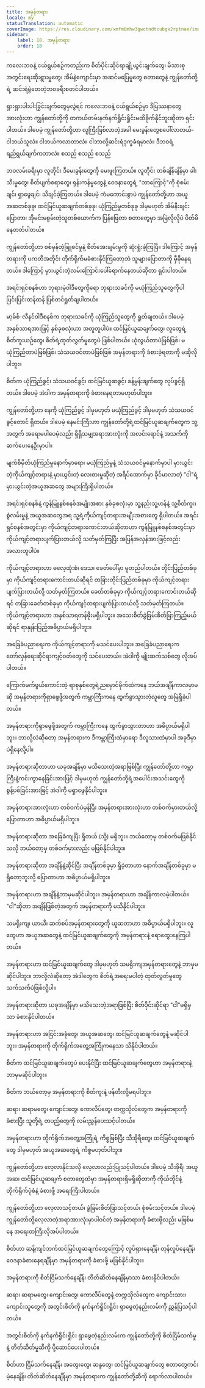 ```yaml
---
title: အမှန်တရား
locale: my
statusTranslation: automatic
coverImage: https://res.cloudinary.com/xmfm6mhw3gwctndtcubgx2rptnae/image/upload/v1740337243/small_cover_educacion_fundamental_a051170f1c.webp
sidebar:
    label: 18. အမှန်တရား
    order: 18
---
```

ကလေးဘဝနဲ့ ငယ်ရွယ်စဉ်ကတည်းက စိတ်ပိုင်းဆိုင်ရာချို့ယွင်းချက်တွေ၊ မိသားစုအတွင်းရေးဆိုးရွားမှုတွေ၊ အိမ်နဲ့ကျောင်းမှာ အဆင်မပြေမှုတွေ စတာတွေနဲ့ ကျွန်တော်တို့ရဲ့ ဆင်းရဲမွဲတေတဲ့ဘဝခရီးစတင်ပါတယ်။

ရှားရှားပါးပါးခြွင်းချက်တွေမှလွဲရင် ကလေးဘဝနဲ့ ငယ်ရွယ်စဉ်မှာ ဒီပြဿနာတွေအားလုံးဟာ ကျွန်တော်တို့ကို တကယ်တမ်းနက်နက်ရှိုင်းရှိုင်းမထိခိုက်နိုင်ဘူးဆိုတာ ရှင်းပါတယ်။ ဒါပေမဲ့ ကျွန်တော်တို့ဟာ လူကြီးဖြစ်လာတဲ့အခါ မေးခွန်းတွေစပေါ်လာတယ်- ငါဘယ်သူလဲ။ ငါဘယ်ကလာတာလဲ။ ငါဘာလို့ဆင်းရဲဒုက္ခခံရမှာလဲ။ ဒီဘဝရဲ့ရည်ရွယ်ချက်ကဘာလဲ။ စသည် စသည် စသည်

ဘဝလမ်းခရီးမှာ လူတိုင်း ဒီမေးခွန်းတွေကို မေးဖူးကြတယ်။ လူတိုင်း တစ်ချိန်ချိန်မှာ ခါးသီးမှုတွေ၊ စိတ်ပျက်စရာတွေ၊ ရုန်းကန်မှုတွေနဲ့ ဝေဒနာတွေရဲ့ "ဘာကြောင့်"ကို စုံစမ်းချင်၊ ရှာဖွေချင်၊ သိချင်ခဲ့ကြတယ်။ ဒါပေမဲ့ ကံမကောင်းစွာပဲ ကျွန်တော်တို့ဟာ အယူအဆတစ်ခုခု၊ ထင်မြင်ယူဆချက်တစ်ခုခု၊ ယုံကြည်မှုတစ်ခုခု ဒါမှမဟုတ် အိမ်နီးချင်းပြောတာ၊ အိုမင်းမစွမ်းတဲ့သူတစ်ယောက်က ပြန်ဖြေတာ စတာတွေမှာ အမြဲလိုလိုပဲ ပိတ်မိနေတတ်ပါတယ်။

ကျွန်တော်တို့ဟာ စစ်မှန်တဲ့ဖြူစင်မှုနဲ့ စိတ်အေးချမ်းမှုကို ဆုံးရှုံးခဲ့ကြပြီ။ ဒါကြောင့် အမှန်တရားကို ပကတိအတိုင်း တိုက်ရိုက်မခံစားနိုင်ကြတော့ဘဲ သူများပြောတာကို မှီခိုနေရတယ်။ ဒါကြောင့် မှားယွင်းတဲ့လမ်းကြောင်းပေါ်ရောက်နေတယ်ဆိုတာ ရှင်းပါတယ်။

အရင်းရှင်စနစ်ဟာ ဘုရားမဲ့ဝါဒီတွေကိုရော ဘုရားသခင်ကို မယုံကြည်သူတွေကိုပါ ပြင်းပြင်းထန်ထန် ပြစ်တင်ရှုတ်ချပါတယ်။

မာ့ခ်စ်-လီနင်ဝါဒီစနစ်က ဘုရားသခင်ကို ယုံကြည်သူတွေကို ရှုတ်ချတယ်။ ဒါပေမဲ့ အနှစ်သာရအားဖြင့် နှစ်ခုစလုံးဟာ အတူတူပါပဲ။ ထင်မြင်ယူဆချက်တွေ၊ လူတွေရဲ့စိတ်ကူးယဉ်တွေ၊ စိတ်ရဲ့ထုတ်လွှတ်မှုတွေပဲ ဖြစ်ပါတယ်။ ယုံလွယ်တာပဲဖြစ်ဖြစ်၊ မယုံကြည်တာပဲဖြစ်ဖြစ်၊ သံသယဝင်တာပဲဖြစ်ဖြစ် အမှန်တရားကို ခံစားခဲ့ရတာကို မဆိုလိုပါဘူး။

စိတ်က ယုံကြည်ခွင့်၊ သံသယဝင်ခွင့်၊ ထင်မြင်ယူဆခွင့်၊ ခန့်မှန်းချက်တွေ လုပ်ခွင့်ရှိတယ်။ ဒါပေမဲ့ အဲဒါက အမှန်တရားကို ခံစားနေရတာမဟုတ်ပါဘူး။

ကျွန်တော်တို့ဟာ နေကို ယုံကြည်ခွင့် ဒါမှမဟုတ် မယုံကြည်ခွင့် ဒါမှမဟုတ် သံသယဝင်ခွင့်တောင် ရှိတယ်။ ဒါပေမဲ့ နေမင်းကြီးဟာ ကျွန်တော်တို့ရဲ့ထင်မြင်ယူဆချက်တွေက သူ့အတွက် အရေးမပါပေမဲ့လည်း ရှိရှိသမျှအရာအားလုံးကို အလင်းရောင်နဲ့ အသက်ကို ဆက်ပေးနေဦးမှာပါ။

မျက်စိမှိတ်ယုံကြည်မှုနောက်မှာရော၊ မယုံကြည်မှုနဲ့ သံသယဝင်မှုနောက်မှာပါ မှားယွင်းတဲ့ကိုယ်ကျင့်တရားနဲ့ မှားယွင်းတဲ့ လေးစားမှုဆိုတဲ့ အရိပ်အောက်မှာ ခိုင်မာလာတဲ့ "ငါ"ရဲ့ မှားယွင်းတဲ့အယူအဆတွေ အများကြီးရှိပါတယ်။

အရင်းရှင်စနစ်နဲ့ ကွန်မြူနစ်စနစ်အမျိုးအစား နှစ်ခုစလုံးမှာ သူ့နည်းသူ့ဟန်နဲ့ သူ့စိတ်ကူး၊ စွဲလမ်းမှုနဲ့ အယူအဆတွေအရ သူ့ရဲ့ကိုယ်ကျင့်တရားအမျိုးအစားတွေ ရှိပါတယ်။ အရင်းရှင်စနစ်အတွင်းမှာ ကိုယ်ကျင့်တရားကောင်းတယ်ဆိုတာဟာ ကွန်မြူနစ်စနစ်အတွင်းမှာ ကိုယ်ကျင့်တရားပျက်ပြားတယ်လို့ သတ်မှတ်ကြပြီး အပြန်အလှန်အားဖြင့်လည်း အလားတူပါပဲ။

ကိုယ်ကျင့်တရားဟာ ဓလေ့ထုံးစံ၊ ဒေသ၊ ခေတ်ပေါ်မှာ မူတည်ပါတယ်။ တိုင်းပြည်တစ်ခုမှာ ကိုယ်ကျင့်တရားကောင်းတယ်ဆိုရင် တခြားတိုင်းပြည်တစ်ခုမှာ ကိုယ်ကျင့်တရားပျက်ပြားတယ်လို့ သတ်မှတ်ကြတယ်။ ခေတ်တစ်ခုမှာ ကိုယ်ကျင့်တရားကောင်းတယ်ဆိုရင် တခြားခေတ်တစ်ခုမှာ ကိုယ်ကျင့်တရားပျက်ပြားတယ်လို့ သတ်မှတ်ကြတယ်။ ကိုယ်ကျင့်တရားဟာ အနှစ်သာရတန်ဖိုးမရှိပါဘူး။ အသေးစိတ်ခွဲခြမ်းစိတ်ဖြာကြည့်မယ်ဆိုရင် ရာနှုန်းပြည့်အဓိပ္ပာယ်မရှိပါဘူး။

အခြေခံပညာရေးက ကိုယ်ကျင့်တရားကို မသင်ပေးပါဘူး။ အခြေခံပညာရေးက တော်လှန်ရေးဆိုင်ရာကျင့်ဝတ်တွေကို သင်ပေးတယ်။ အဲဒါကို မျိုးဆက်သစ်တွေ လိုအပ်ပါတယ်။

ကြောက်မက်ဖွယ်ကောင်းတဲ့ ရာစုနှစ်တွေရဲ့ညမှောင်မိုက်ထဲကနေ ဘယ်အချိန်ကာလမှာမဆို အမှန်တရားကိုရှာဖွေဖို့အတွက် ကမ္ဘာကြီးကနေ ထွက်ခွာသွားတဲ့လူတွေ အမြဲရှိခဲ့ပါတယ်။

အမှန်တရားကိုရှာဖွေဖို့အတွက် ကမ္ဘာကြီးကနေ ထွက်ခွာသွားတာဟာ အဓိပ္ပာယ်မရှိပါဘူး။ ဘာလို့လဲဆိုတော့ အမှန်တရားက ဒီကမ္ဘာကြီးထဲမှာရော ဒီလူသားထဲမှာပါ အခုဒီမှာပဲရှိနေလို့ပါ။

အမှန်တရားဆိုတာဟာ ယခုအချိန်မှာ မသိသေးတဲ့အရာဖြစ်ပြီး ကျွန်တော်တို့ဟာ ကမ္ဘာကြီးနဲ့ကင်းကွာနေခြင်းအားဖြင့် ဒါမှမဟုတ် ကျွန်တော်တို့ရဲ့အပေါင်းအသင်းတွေကို စွန့်ပစ်ခြင်းအားဖြင့် အဲဒါကို မရှာဖွေနိုင်ပါဘူး။

အမှန်တရားအားလုံးဟာ တစ်ဝက်ပဲမှန်ပြီး အမှန်တရားအားလုံးဟာ တစ်ဝက်မှားတယ်လို့ ပြောတာဟာ အဓိပ္ပာယ်မရှိပါဘူး။

အမှန်တရားဆိုတာ အခြေခံကျပြီး ရှိတယ် (သို့) မရှိဘူး။ ဘယ်တော့မှ တစ်ဝက်မဖြစ်နိုင်သလို ဘယ်တော့မှ တစ်ဝက်မှားလည်း မဖြစ်နိုင်ပါဘူး။

အမှန်တရားဆိုတာ အချိန်နဲ့ဆိုင်ပြီး အချိန်တစ်ခုမှာ ရှိခဲ့တာဟာ နောက်အချိန်တစ်ခုမှာ မရှိတော့ဘူးလို့ ပြောတာဟာ အဓိပ္ပာယ်မရှိပါဘူး။

အမှန်တရားဟာ အချိန်နဲ့ဘာမှမဆိုင်ပါဘူး။ အမှန်တရားဟာ အချိန်ကာလမဲ့ပါတယ်။ "ငါ"ဆိုတာ အချိန်ဖြစ်တဲ့အတွက် အမှန်တရားကို မသိနိုင်ပါဘူး။

သမရိုးကျ၊ ယာယီ၊ ဆက်စပ်အမှန်တရားတွေကို ယူဆတာဟာ အဓိပ္ပာယ်မရှိပါဘူး။ လူတွေဟာ အယူအဆတွေနဲ့ ထင်မြင်ယူဆချက်တွေကို အမှန်တရားနဲ့ ရောထွေးနေကြပါတယ်။

အမှန်တရားဟာ ထင်မြင်ယူဆချက်တွေ ဒါမှမဟုတ် သမရိုးကျအမှန်တရားတွေနဲ့ ဘာမှမဆိုင်ပါဘူး။ ဘာလို့လဲဆိုတော့ အဲဒါတွေက စိတ်ရဲ့အရေးမပါတဲ့ ထုတ်လွှတ်မှုတွေသက်သက်ပဲဖြစ်လို့ပါ။

အမှန်တရားဆိုတာ ယခုအချိန်မှာ မသိသေးတဲ့အရာဖြစ်ပြီး စိတ်ပိုင်းဆိုင်ရာ "ငါ"မရှိမှသာ ခံစားနိုင်ပါတယ်။

အမှန်တရားဟာ အငြင်းအခုံတွေ၊ အယူအဆတွေ၊ ထင်မြင်ယူဆချက်တွေနဲ့ မဆိုင်ပါဘူး။ အမှန်တရားကို တိုက်ရိုက်အတွေ့အကြုံကနေသာ သိနိုင်ပါတယ်။

စိတ်က ထင်မြင်ယူဆချက်တွေပဲ ပေးနိုင်ပြီး ထင်မြင်ယူဆချက်တွေဟာ အမှန်တရားနဲ့ ဘာမှမဆိုင်ပါဘူး။

စိတ်က ဘယ်တော့မှ အမှန်တရားကို စိတ်ကူးနဲ့ ဖန်တီးလို့မရပါဘူး။

ဆရာ၊ ဆရာမတွေ၊ ကျောင်းတွေ၊ ကောလိပ်တွေ၊ တက္ကသိုလ်တွေက အမှန်တရားကို ခံစားပြီး သူတို့ရဲ့ တပည့်တွေကို လမ်းညွှန်ပေးသင့်ပါတယ်။

အမှန်တရားဟာ တိုက်ရိုက်အတွေ့အကြုံရဲ့ ကိစ္စဖြစ်ပြီး သီအိုရီတွေ၊ ထင်မြင်ယူဆချက်တွေ ဒါမှမဟုတ် အယူအဆတွေရဲ့ ကိစ္စမဟုတ်ပါဘူး။

ကျွန်တော်တို့ဟာ လေ့လာနိုင်သလို လေ့လာလည်းပြုသင့်ပါတယ်။ ဒါပေမဲ့ သီအိုရီ၊ အယူအဆ၊ ထင်မြင်ယူဆချက် စတာတွေထဲမှာ အမှန်တရားရှိမရှိဆိုတာကို ကိုယ်တိုင်နဲ့ တိုက်ရိုက်ပုံစံနဲ့ ခံစားဖို့ အရေးကြီးပါတယ်။

ကျွန်တော်တို့ဟာ လေ့လာသင့်တယ်၊ ခွဲခြမ်းစိတ်ဖြာသင့်တယ်၊ စုံစမ်းသင့်တယ်။ ဒါပေမဲ့ ကျွန်တော်တို့လေ့လာတဲ့အရာအားလုံးမှာပါဝင်တဲ့ အမှန်တရားကို ခံစားဖို့လည်း မဖြစ်မနေ အရေးတကြီးလိုအပ်ပါတယ်။

စိတ်ဟာ ဆန့်ကျင်ဘက်ထင်မြင်ယူဆချက်တွေကြောင့် လှုပ်ရှားနေချိန်၊ တုန်လှုပ်နေချိန်၊ ဝေဒနာခံစားနေရချိန်မှာ အမှန်တရားကို ခံစားဖို့ မဖြစ်နိုင်ပါဘူး။

အမှန်တရားကို စိတ်ငြိမ်သက်နေချိန်၊ တိတ်ဆိတ်နေချိန်မှာသာ ခံစားနိုင်ပါတယ်။

ဆရာ၊ ဆရာမတွေ၊ ကျောင်းတွေ၊ ကောလိပ်တွေနဲ့ တက္ကသိုလ်တွေက ကျောင်းသား၊ ကျောင်းသူတွေကို အတွင်းစိတ်ကို နက်နက်ရှိုင်းရှိုင်း ရှာဖွေတဲ့နည်းလမ်းကို ညွှန်ပြသင့်ပါတယ်။

အတွင်းစိတ်ကို နက်နက်ရှိုင်းရှိုင်း ရှာဖွေတဲ့နည်းလမ်းက ကျွန်တော်တို့ကို စိတ်ငြိမ်သက်မှုနဲ့ တိတ်ဆိတ်မှုဆီကို ပို့ဆောင်ပေးပါတယ်။

စိတ်ဟာ ငြိမ်သက်နေချိန်၊ အတွေးတွေ၊ ဆန္ဒတွေ၊ ထင်မြင်ယူဆချက်တွေ စတာတွေကင်းမဲ့နေချိန်၊ တိတ်ဆိတ်နေချိန်မှာ အမှန်တရားက ကျွန်တော်တို့ဆီကို ရောက်လာပါတယ်။

